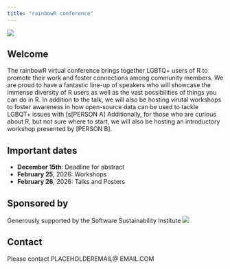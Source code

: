 ```yaml
---
title: "rainbowR conference"
---
```


![](images/placeholder_opener_rainbow_rect.png)

## Welcome
The rainbowR virtual conference brings together LGBTQ+ users of R to promote their work and foster connections among community members. We are proud to have a fantastic line-up of speakers who will showcase the immense diversity of R users as well as the vast possibilities of things you can do in R. In addition to the talk, we will also be hosting virutal workshops to foster awareness in how open-source data can be used to tackle LGBQT+ issues with [s[PERSON A] Additionally, for those who are curious about R, but not sure where to start, we will also be hosting an introductory workshop presented by [PERSON B].

## Important dates
- **December 15th**: Deadline for abstract 
- **February 25**, 2026: Workshops
- **February 26**, 2026: Talks and Posters

## Sponsored by

Generously supported by the Software Sustainability Institute
![](images/SSI_PRIMARY_small.png)


## Contact
Please contact PLACEHOLDEREMAIL@ EMAIL.COM
